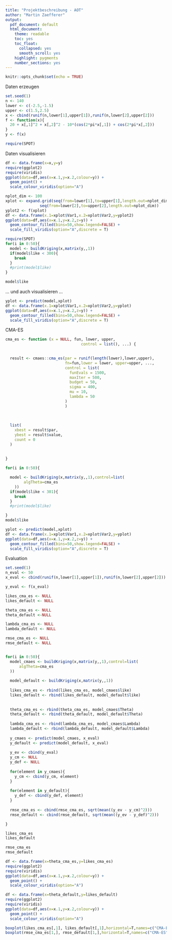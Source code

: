 ```yaml
---
title: "Projektbeschreibung - AOT"
author: "Martin Zaefferer"
output:
  pdf_document: default
  html_document: 
    theme: readable
    toc: yes
    toc_float:
      collapsed: yes
      smooth_scroll: yes
    highlight: pygments
    number_sections: yes
---
```


```r
knitr::opts_chunk$set(echo = TRUE)
```


Daten erzeugen

```r
set.seed(1)
n <- 140
lower <- c(-2.5,-1.5)
upper <- c(1.5,2.5)
x <- cbind(runif(n,lower[1],upper[1]),runif(n,lower[2],upper[2]))
f <- function(x){
  20 + x[,1]^2 + x[,2]^2 - 10*(cos(2*pi*x[,1]) + cos(2*pi*x[,2]))
}
y <- f(x)
```


```r

require(SPOT)


```

Daten visualisieren

```r
df <- data.frame(x=x,y=y)
require(ggplot2)
require(viridis)
ggplot(data=df,aes(x=x.1,y=x.2,colour=y)) +
  geom_point() +
  scale_colour_viridis(option="A")
```


```r
nplot_dim <- 100
xplot <- expand.grid(seq(from=lower[1],to=upper[1],length.out=nplot_dim),
               seq(from=lower[2],to=upper[2],length.out=nplot_dim))
yplot2 <- f(xplot)
df <- data.frame(x.1=xplot$Var1,x.2=xplot$Var2,y=yplot2)
ggplot(data=df,aes(x=x.1,y=x.2,z=y)) +
  geom_contour_filled(bins=50,show.legend=FALSE) +
  scale_fill_viridis(option="A",discrete = T)
```




```r
require(SPOT)
for(i in 0:50){
  model <- buildKriging(x,matrix(y,,1))
  if(model$like < 300){
    break
  }
  #print(model$like)
}

model$like

```

... und auch visualisieren ...
```r

yplot <- predict(model,xplot)
df <- data.frame(x.1=xplot$Var1,x.2=xplot$Var2,y=yplot)
ggplot(data=df,aes(x=x.1,y=x.2,z=y)) +
  geom_contour_filled(bins=50,show.legend=FALSE) +
  scale_fill_viridis(option="A",discrete = T)
```



CMA-ES

```r


cma_es <- function (x = NULL, fun, lower, upper, 
                                 control = list(), ...) {
  

  result <- cmaes::cma_es(par = runif(length(lower),lower,upper),
                          fn=fun,lower = lower, upper=upper, ..., 
                          control = list(
                            funEvals = 1500, 
                            maxIter = 500, 
                            budget = 50,
                            sigma = 400,
                            mu = 10,
                            lambda = 50
                          )
                          )
    
  
  
  list(
    xbest = result$par, 
    ybest = result$value, 
    count = 0
  )
    
    
}
```



```r
for(i in 0:50){

  model <- buildKriging(x,matrix(y,,1),control=list(
        algTheta=cma_es
    ))
  if(model$like < 301){
    break
  }
  #print(model$like)

}
model$like

```

```r

yplot <- predict(model,xplot)
df <- data.frame(x.1=xplot$Var1,x.2=xplot$Var2,y=yplot)
ggplot(data=df,aes(x=x.1,y=x.2,z=y)) +
  geom_contour_filled(bins=50,show.legend=FALSE) +
  scale_fill_viridis(option="A",discrete = T)
```

Evaluation


```r
set.seed(1)
n_eval <- 50
x_eval <- cbind(runif(n,lower[1],upper[1]),runif(n,lower[2],upper[2]))

y_eval <- f(x_eval)
```



```r

likes_cma_es <- NULL
likes_default <- NULL

theta_cma_es <- NULL
theta_default <-NULL

lambda_cma_es <- NULL
lambda_default <- NULL

rmse_cma_es <- NULL
rmse_default <- NULL


for(i in 0:50){
  model_cmaes <- buildKriging(x,matrix(y,,1),control=list(
      algTheta=cma_es
  ))
    
  model_default <- buildKriging(x,matrix(y,,1))
  
  likes_cma_es <- rbind(likes_cma_es, model_cmaes$like)
  likes_default <- rbind(likes_default, model_default$like)
  
  
  theta_cma_es <- rbind(theta_cma_es, model_cmaes$Theta)
  theta_default <- rbind(theta_default, model_default$Theta)
  
  lambda_cma_es <- rbind(lambda_cma_es, model_cmaes$Lambda)
  lambda_default <- rbind(lambda_default, model_default$Lambda)
  
  y_cmaes <- predict(model_cmaes, x_eval)
  y_default <- predict(model_default, x_eval)
  
  y_ev <- cbind(y_eval)
  y_cm <- NULL
  y_def <- NULL
  
  for(element in y_cmaes){
    y_cm <- cbind(y_cm, element)
  }
  
  for(element in y_default){
    y_def <- cbind(y_def, element)
  }
  
  rmse_cma_es <- cbind(rmse_cma_es, sqrt(mean((y_ev - y_cm)^2)))
  rmse_default <- cbind(rmse_default, sqrt(mean((y_ev - y_def)^2)))

}

likes_cma_es
likes_default

rmse_cma_es
rmse_default

```

```r
df <- data.frame(x=theta_cma_es,y=likes_cma_es)
require(ggplot2)
require(viridis)
ggplot(data=df,aes(x=x.1,y=x.2,colour=y)) +
  geom_point() +
  scale_colour_viridis(option="A")
```

```r
df <- data.frame(x=theta_default,y=likes_default)
require(ggplot2)
require(viridis)
ggplot(data=df,aes(x=x.1,y=x.2,colour=y)) +
  geom_point() +
  scale_colour_viridis(option="A")
```

```r

boxplot(likes_cma_es[,1], likes_default[,1],horizontal=T,names=c("CMA-ES","Default"))
boxplot(rmse_cma_es[1,], rmse_default[1,],horizontal=T,names=c("CMA-ES","Default"))

```
